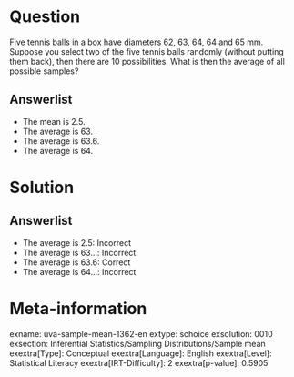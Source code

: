 Question
========

Five tennis balls in a box have diameters 62, 63, 64, 64 and 65 mm. Suppose you select two of the five tennis balls randomly (without putting them back), then there are 10 possibilities. What is then the average of all possible samples?

Answerlist
----------

* The mean is 2.5.
* The average is 63.
* The average is 63.6.
* The average is 64.

Solution
========

Answerlist
----------

* The average is 2.5: Incorrect
* The average is 63...: Incorrect
* The average is 63.6: Correct
* The average is 64...: Incorrect

Meta-information
================
exname: uva-sample-mean-1362-en
extype: schoice
exsolution: 0010
exsection: Inferential Statistics/Sampling Distributions/Sample mean
exextra[Type]: Conceptual
exextra[Language]: English
exextra[Level]: Statistical Literacy
exextra[IRT-Difficulty]: 2
exextra[p-value]: 0.5905
